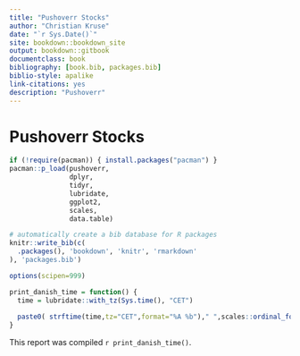 ```yaml
--- 
title: "Pushoverr Stocks"
author: "Christian Kruse"
date: "`r Sys.Date()`"
site: bookdown::bookdown_site
output: bookdown::gitbook
documentclass: book
bibliography: [book.bib, packages.bib]
biblio-style: apalike
link-citations: yes
description: "Pushoverr"
---
```


# Pushoverr Stocks



```r

if (!require(pacman)) { install.packages("pacman") }
pacman::p_load(pushoverr,
               dplyr,
               tidyr,
               lubridate,
               ggplot2,
               scales,
               data.table)

# automatically create a bib database for R packages
knitr::write_bib(c(
  .packages(), 'bookdown', 'knitr', 'rmarkdown'
), 'packages.bib')

options(scipen=999)

print_danish_time = function() {
  time = lubridate::with_tz(Sys.time(), "CET")
  
  paste0( strftime(time,tz="CET",format="%A %b")," ",scales::ordinal_format()(lubridate::day(time))," ",strftime(time,tz="CET",format="%Y %H:%M")," ",lubridate::tz(time))
}

```

This report was compiled `r print_danish_time() `.
